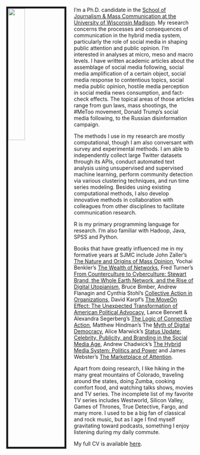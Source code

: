<link rel="stylesheet" href="styles.css" type="text/css">

<img src="images/YZ19.JPG" style="width:30%; border:5px solid; margin-right: 20px" align="left">

I'm a Ph.D. candidate in the [School of Journalism & Mass Communication at the University of Wisconsin Madison](https://journalism.wisc.edu). My research concerns the processes and consequences of communication in the hybrid media system, particularly the role of social media in shaping public attention and public opinion. I'm interested in analyses at micro, meso and macro levels. I have written academic articles about the assemblage of social media following, social media amplification of a certain object, social media response to contentious topics, social media public opinion, hostile media perception in social media news consumption, and fact-check effects. The topical areas of those articles range from gun laws, mass shootings, the #MeToo movement, Donald Trump's social media following, to the Russian disinformation campaign. 

The methods I use in my research are mostly computational, though I am also conversant with survey and experimental methods. I am able to independently collect large Twitter datasets through its APIs, conduct automated text analysis using unsupervised and supervised machine learning, perform community detection via various clustering techniques, and run time series modeling. Besides using existing computational methods, I also develop innovative methods in collaboration with colleagues from other disciplines to facilitate communication research. 

R is my primary programming language for research. I'm also familiar with Hadoop, Java, SPSS and Python.

Books that have greatly influenced me in my formative years at SJMC include John Zaller's [The Nature and Origins of Mass Opinion](https://www.cambridge.org/core/books/nature-and-origins-of-mass-opinion/70B1485D3A9CFF55ADCCDD42FC7E926A), Yochai Benkler's [The Wealth of Networks](http://www.benkler.org/Benkler_Wealth_Of_Networks.pdf), Fred Turner's [From Counterculture to Cyberculture: Stewart Brand, the Whole Earth Network, and the Rise of Digital Utopianism](https://www.press.uchicago.edu/ucp/books/book/chicago/F/bo3773600.html), Bruce Bimber, Andrew Flanagin and Cynthia Stohl's [Collective Action in Organizations](https://www.cambridge.org/us/academic/subjects/politics-international-relations/american-government-politics-and-policy/collective-action-organizations-interaction-and-engagement-era-technological-change), David Karpf's [The MoveOn Effect: The Unexpected Transformation of American Political Advocacy](https://www.oxfordscholarship.com/view/10.1093/acprof:oso/9780199898367.001.0001/acprof-9780199898367), Lance Bennett & Alexandra Segerberg's [The Logic of Connective Action](https://www.cambridge.org/core/books/logic-of-connective-action/6B54DBBEAD1625C2778F8D80A17D58E1), Matthew Hindman's The [Myth of Digital Democracy](https://press.princeton.edu/titles/8781.html), Alice Marwick's [Status Update: Celebrity, Publicity, and Branding in the Social Media Age](https://yalebooks.yale.edu/book/9780300209389/status-update), Andrew Chadwick's [The Hybrid Media System: Politics and Power](https://www.andrewchadwick.com/hybrid-media-system) and James Webster's [The Marketplace of Attention](https://mitpress.mit.edu/books/marketplace-attention).

Apart from doing research, I like hiking in the many great mountains of Colorado, traveling around the states, doing Zumba, cooking comfort food, and watching talks shows, movies and TV series. The incomplete list of my favorite TV series includes Westworld, Silicon Valley, Games of Thrones, True Detective, Fargo, and many more. I used to be a big fan of classical and rock music, but as I age I find myself gravitating toward podcasts, something I enjoy listening during my daily commute. 

My full CV is available [here](files/Zhang_CV.pdf).
